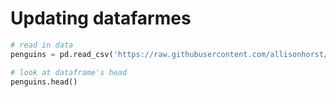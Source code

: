 # Updating datafarmes


```python
# read in data
penguins = pd.read_csv('https://raw.githubusercontent.com/allisonhorst/palmerpenguins/main/inst/extdata/penguins.csv')

# look at dataframe's head
penguins.head()
```
